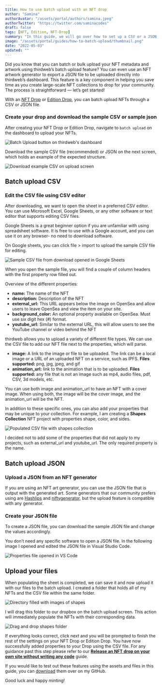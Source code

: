 ```yaml
---
title: How to use batch upload with an NFT drop
author: "Samina"
authorAvatar: "/assets/portal/authors/samina.jpeg"
authorTwitter: "https://twitter.com/saminacodes"
draft: false
tags: [NFT, Edition, NFT-Drop]
summary: "In this guide, we will go over how to set up a CSV or a JSON file to upload your NFTs in the batch upload feature."
image: "/assets/portal/guides/how-to-batch-upload/thumbnail.png"
date: "2022-05-03"
updated: ""
---
```


Did you know that you can batch or bulk upload your NFT metadata and artwork using thirdweb’s batch upload feature? You can even use an NFT artwork generator to export a JSON file to be uploaded directly into thirdweb’s dashboard. This feature is a key component in helping you save time as you create large-scale NFT collections to drop for your community. The process is straightforward — let’s get started!

With an [NFT Drop](https://portal.thirdweb.com/contracts/nft-drop) or [Edition Drop](https://portal.thirdweb.com/contracts/edition-drop), you can batch upload NFTs through a CSV or JSON file. 


### Create your drop and download the sample CSV or sample json

After creating your NFT Drop or Edition Drop, navigate to `batch upload` on the dashboard to upload your NFTs.

![Batch Upload button on thirdweb's dashboard](/assets/portal/guides/how-to-batch-upload/batch-upload-button.png)

Download the sample CSV file (recommended) or JSON on the next screen, which holds an example of the expected structure.

![Download example CSV on upload screen](/assets/portal/guides/how-to-batch-upload/download-csv.png)

## Batch upload CSV

### Edit the CSV file using CSV editor

After downloading, we want to open the sheet in a preferred CSV editor. You can use Microsoft Excel, Google Sheets, or any other software or text editor that supports editing CSV files.

<MdxAlert status="info"> 
Google Sheets is a great beginner option if you are unfamiliar with using spreadsheet software. It is free to use with a Google account, and you can use it on any browser- no need to download software.

</MdxAlert>

On Google sheets, you can click file > import to upload the sample CSV file for editing.

![Sample CSV file from download opened in Google Sheets](/assets/portal/guides/how-to-batch-upload/sample-csv.png)

When you open the sample file, you will find a couple of column headers with the first property row filled out.

Overview of the different properties:

- **name:** The name of the NFT
- **description:** Description of the NFT
- **external_url:** This URL appears below the image on OpenSea and allow users to leave OpenSea and view the item on your site.
- **background_color:** An optional property available on OpenSea. Must use six digit hex (#) format.
- **youtube_url:** Similar to the external URL, this will allow users to see the YouTube channel or video behind the NFT

thirdweb allows you to upload a variety of different file types. We can use the CSV file to add our NFT file next to the properties, which will parse.

- **image:** A link to the image or file to be uploaded. The link can be a local image or a URL of an uploaded NFT on a service, such as IPFS. **Files supported:** png, jpg, jpeg, and gif
- **animation_url:** link to the animation that is to be uploaded. **Files supported:** any file that is not an image such as mp4, audio files, pdf, CSV, 3d models, etc.

<MdxAlert status="info">
You can use both image and animation_url to have an NFT with a cover image. When using both, the image will be the cover image, and the animation_url will be the NFT.

</MdxAlert>

In addition to these specific ones, you can also add your properties that may be unique to your collection. For example, I am creating a **Shapes Collection** NFT project with properties shape, color, and sides.

![Populated CSV file with shapes collection](/assets/portal/guides/how-to-batch-upload/shapes-properties.png)

I decided not to add some of the properties that did not apply to my projects, such as external_url and youtube_url. The only required property is the name.

## Batch upload JSON

### Upload a JSON from an NFT generator

If you are using an NFT art generator, you can use the JSON file that is output with the generated art. Some generators that our community prefers using are [Hashlips](https://hashlips.online/HashLips) and [niftygenerator](https://www.niftygenerator.xyz/), but the upload feature is compatible with any generator.

### Create your JSON file

To create a JSON file, you can download the sample JSON file and change the values accordingly.

You don’t need any specific software to open a JSON file. In the following image I opened and edited the JSON file in Visual Studio Code.

![Properties file opened in VS Code](/assets/portal/guides/how-to-batch-upload/shapes-vscode.png)

## Upload your files

When populating the sheet is completed, we can save it and now upload it with our files to the batch upload. I created a folder that holds all of my NFTs and the CSV file within the same folder.

![Directory filled with images of shapes](/assets/portal/guides/how-to-batch-upload/shapes-directory.png)

I will drag this folder to our dropbox on the batch upload screen. This action will immediately populate the NFTs with their corresponding data.

![Drag and drop shapes folder](/assets/portal/guides/how-to-batch-upload/drag-and-drop.gif)

If everything looks correct, click next and you will be prompted to finish the rest of the settings on your NFT Drop or Edition Drop. You have now successfully added properties to your Drop using the CSV file. For any guidance past this step please refer to our **[Release an NFT drop on your own site without writing any code](https://portal.thirdweb.com/guides/release-an-nft-drop-with-no-code)** guide.

If you would like to test out these features using the assets and files in this guide, you can [download](https://github.com/saminacodes/tw-assets/tree/main/Shapes) them over on my GitHub.

Good luck and happy minting!